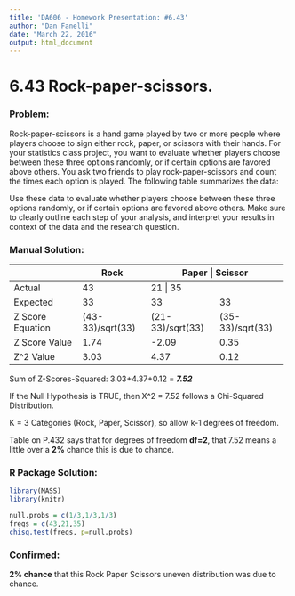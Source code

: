 ---
title: 'DA606 - Homework Presentation: #6.43'
author: "Dan Fanelli"
date: "March 22, 2016"
output: html_document
---

# 6.43 Rock-paper-scissors.

### Problem:

Rock-paper-scissors is a hand game played by two or more people
where players choose to sign either rock, paper, or scissors with their hands. For your statistics class project, you want to evaluate whether players choose between these three options randomly, or if certain options are favored above others. You ask two friends to play rock-paper-scissors and count the times each option is played. The following table summarizes the data:

Use these data to evaluate whether players choose between these three options randomly, or if certain options are favored above others. Make sure to clearly outline each step of your analysis, and interpret your results in context of the data and the research question.

### Manual Solution:

+--------------------+--------------------+--------------------+--------------------+
|                    | Rock               | Paper              | Scissor            |
+====================+====================+=========================================+
| Actual             | 43                 | 21                 | 35                 |
+--------------------+--------------------+--------------------+--------------------+
| Expected           | 33                 | 33                 | 33                 |  
+--------------------+--------------------+--------------------+--------------------+
| Z Score Equation   | (43-33)/sqrt(33)   | (21-33)/sqrt(33)   | (35-33)/sqrt(33)   |  
+--------------------+--------------------+--------------------+--------------------+
| Z Score Value      | 1.74               | -2.09              | 0.35               |  
+--------------------+--------------------+--------------------+--------------------+
| Z^2 Value          | 3.03               | 4.37               | 0.12               |  
+--------------------+--------------------+--------------------+--------------------+

Sum of Z-Scores-Squared: 3.03+4.37+0.12 = ___7.52___

If the Null Hypothesis is TRUE, then X^2 = 7.52 follows a Chi-Squared Distribution. 

K = 3 Categories (Rock, Paper, Scissor), so allow k-1 degrees of freedom.

Table on P.432 says that for degrees of freedom __df=2__, that 7.52 means a little over a __2%__ chance this is due to chance.

### R Package Solution:

```{r warning=FALSE}
library(MASS)
library(knitr)

null.probs = c(1/3,1/3,1/3)
freqs = c(43,21,35)
chisq.test(freqs, p=null.probs)

```

### Confirmed: 

__2% chance__ that this Rock Paper Scissors uneven distribution was due to chance.